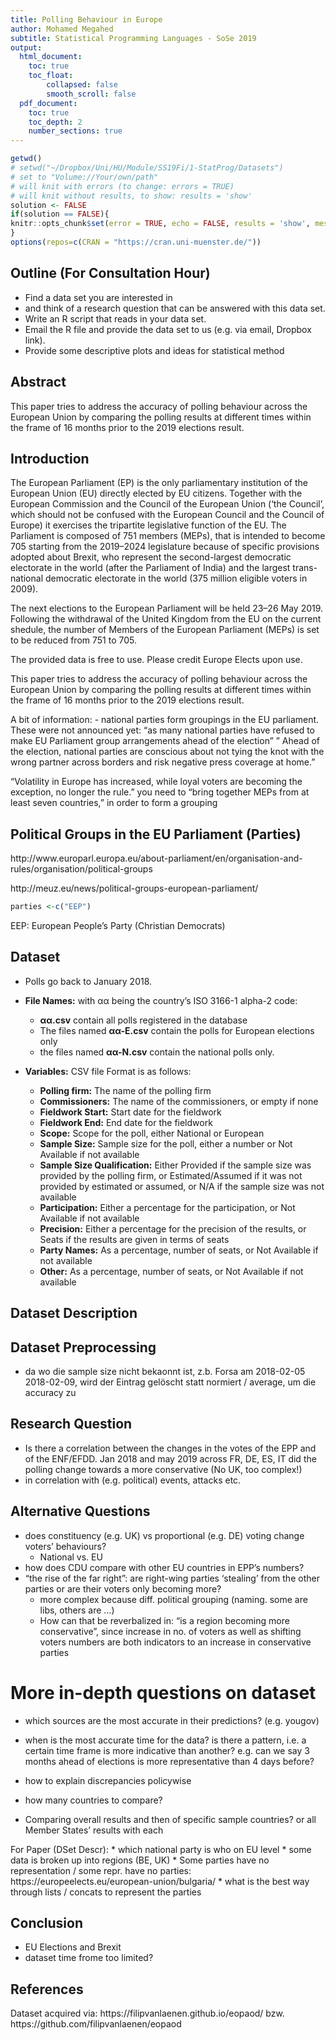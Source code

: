 ```yaml
---
title: Polling Behaviour in Europe 
author: Mohamed Megahed
subtitle: Statistical Programming Languages - SoSe 2019
output:
  html_document: 
    toc: true
    toc_float:
        collapsed: false
        smooth_scroll: false
  pdf_document:
    toc: true
    toc_depth: 2
    number_sections: true
---
```


```r
getwd()
# setwd("~/Dropbox/Uni/HU/Module/SS19Fi/1-StatProg/Datasets")
# set to "Volume://Your/own/path"
# will knit with errors (to change: errors = TRUE)
# will knit without results, to show: results = 'show'
solution <- FALSE
if(solution == FALSE){
knitr::opts_chunk$set(error = TRUE, echo = FALSE, results = 'show', message = FALSE, warning = FALSE, fig.keep = 'none', cache = FALSE)
}
options(repos=c(CRAN = "https://cran.uni-muenster.de/"))
```

## Outline (For Consultation Hour)

- Find a data set you are interested in
- and think of a research question that can be answered with this data set.
- Write an R script that reads in your data set.
- Email the R file and provide the data set to us (e.g. via email,
Dropbox link).
- Provide some descriptive plots and ideas for statistical method


<!-- This is an R Markdown document. Markdown is a simple formatting syntax for authoring HTML, PDF, and MS Word documents. For more details on using R Markdown see <http://rmarkdown.rstudio.com>. -->

<!-- When you click the **Knit** button a document will be generated that includes both content as well as the output of any embedded R code chunks within the document. You can embed an R code chunk like this: -->

<!-- ```{r cars} -->
<!-- summary(cars) -->
<!-- ``` -->

<!-- You can also embed plots, for example: -->
<!-- ```{r pressure, echo=TRUE} -->
<!-- plot(pressure) -->
<!-- ``` -->

<!-- Note that the `echo = FALSE` parameter was added to the code chunk to prevent printing of the R code that generated the plot. -->

## Abstract

This paper tries to address the accuracy of polling behaviour across the European Union by comparing the polling results at different times within the frame of 16 months prior to the 2019 elections result. 


## Introduction

The European Parliament (EP) is the only parliamentary institution of the European Union (EU) directly elected by EU citizens. Together with the European Commission and the Council of the European Union ('the Council', which should not be confused with the European Council and the Council of Europe) it exercises the tripartite legislative function of the EU. The Parliament is composed of 751 members (MEPs), that is intended to become 705 starting from the 2019–2024 legislature because of specific provisions adopted about Brexit, who represent the second-largest democratic electorate in the world (after the Parliament of India) and the largest trans-national democratic electorate in the world (375 million eligible voters in 2009).

The next elections to the European Parliament will be held 23–26 May 2019. Following the withdrawal of the United Kingdom from the EU on the current shedule, the number of Members of the European Parliament (MEPs) is set to be reduced from 751 to 705.


The provided data is free to use. Please credit Europe Elects upon use.



This paper tries to address the accuracy of polling behaviour across the European Union by comparing the polling results at different times within the frame of 16 months prior to the 2019 elections result. 


A bit of information:
- national parties form groupings in the EU parliament. These were not announced yet:
"as many national parties have refused to make EU Parliament group arrangements ahead of the election"
" Ahead of the election, national parties are conscious about not tying the knot with the wrong partner across borders and risk negative press coverage at home."

"Volatility in Europe has increased, while loyal voters are becoming the exception, no longer the rule."
you need to "bring together MEPs from at least seven countries, " in order to form a grouping




## Political Groups in the EU Parliament (Parties) 

http://www.europarl.europa.eu/about-parliament/en/organisation-and-rules/organisation/political-groups

http://meuz.eu/news/political-groups-european-parliament/

```r
parties <-c("EEP")
```
EEP: European People's Party (Christian Democrats)



## Dataset

- Polls go back to January 2018.


- **File Names:** with αα being the country’s ISO 3166-1 alpha-2 code:
    - **αα.csv** contain all polls registered in the database
    - The files named **αα-E.csv** contain the polls for European elections only
    - the files named **αα-N.csv** contain the national polls only.
  
- **Variables:** CSV file Format is as follows:
    - **Polling firm:** The name of the polling firm
    - **Commissioners:** The name of the commissioners, or empty if none
    - **Fieldwork Start:** Start date for the fieldwork
    - **Fieldwork End:** End date for the fieldwork
    - **Scope:** Scope for the poll, either National or European
    - **Sample Size:** Sample size for the poll, either a number or Not Available if not available
    - **Sample Size Qualification:** Either Provided if the sample size was provided by the polling firm, or Estimated/Assumed if it was not provided by estimated or assumed, or N/A if the sample size was not available
    - **Participation:** Either a percentage for the participation, or Not Available if not available
    - **Precision:** Either a percentage for the precision of the results, or Seats if the results are given in terms of seats
    - **Party Names:** As a percentage, number of seats, or Not Available if not available
    - **Other:** As a percentage, number of seats, or Not Available if not available
    
## Dataset Description

## Dataset Preprocessing

- da wo die sample size nicht bekaonnt ist, z.b. Forsa am 2018-02-05	2018-02-09, wird der Eintrag gelöscht statt normiert / average, um die accuracy zu
 
## Research Question

* Is there a correlation between the changes in the votes of the EPP and of the ENF/EFDD. Jan 2018 and may 2019 across FR, DE, ES, IT did the polling change towards a more conservative (No UK, too complex!)
* in correlation with (e.g. political) events, attacks etc.

## Alternative Questions

* does constituency (e.g. UK) vs proportional (e.g. DE) voting change voters’ behaviours?
    * National vs. EU
* how does CDU compare with other EU countries in EPP's numbers?
* "the rise of the far right”: are right-wing parties 'stealing' from the other parties or are their voters  only becoming more?
    * more complex because diff. political grouping (naming. some are libs, others are …)
    * How can that be reverbalized in: “is a region becoming more conservative”, since increase in no. of voters as well as shifting voters numbers are both indicators to an increase in conservative parties

# More in-depth questions on  dataset
* which sources are the most accurate in their predictions? (e.g. yougov)
* when is the most accurate time for the data? is there a pattern, i.e. a certain time frame is more indicative than another? e.g. can we say 3 months ahead of elections is more representative than 4 days before?

* how to explain discrepancies policywise
* how many countries to compare?
* Comparing overall results and then of specific sample countries? or all Member States' results with each
 
For Paper (DSet Descr): 
*  which national party is who on EU level
* some data is broken up into regions (BE, UK)
* Some parties have no representation / some repr. have no parties: https://europeelects.eu/european-union/bulgaria/
* what is the best way through lists / concats to represent the parties
 
 
## Conclusion
* EU Elections and Brexit 
* dataset time frome too limited?

## References
Dataset acquired via: https://filipvanlaenen.github.io/eopaod/ bzw. https://github.com/filipvanlaenen/eopaod